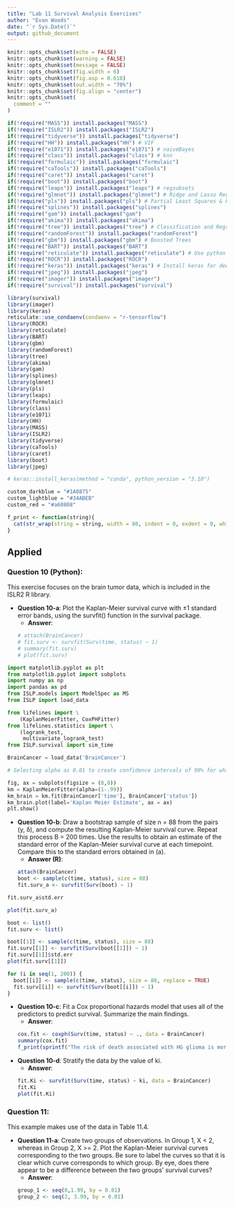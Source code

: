 ```yaml
---
title: "Lab 11 Survival Analysis Exercises"
author: "Evan Woods"
date: "`r Sys.Date()`"
output: github_document
---
```


```r
knitr::opts_chunk$set(echo = FALSE)
knitr::opts_chunk$set(warning = FALSE)
knitr::opts_chunk$set(message = FALSE)
knitr::opts_chunk$set(fig.width = 6)
knitr::opts_chunk$set(fig.asp = 0.618)
knitr::opts_chunk$set(out.width = "70%")
knitr::opts_chunk$set(fig.align = "center")
knitr::opts_chunk$set(
  comment = ""
)
```

```r
if(!require("MASS")) install.packages("MASS")
if(!require("ISLR2")) install.packages("ISLR2")
if(!require("tidyverse")) install.packages("tidyverse")
if(!require("HH")) install.packages("HH") # VIF
if(!require("e1071")) install.packages("e1071") # naiveBayes
if(!require("class")) install.packages("class") # knn
if(!require("formulaic")) install.packages("formulaic")
if(!require("caTools")) install.packages("caTools")
if(!require("caret")) install.packages("caret")
if(!require("boot")) install.packages("boot")
if(!require("leaps")) install.packages("leaps") # regsubsets
if(!require("glmnet")) install.packages("glmnet") # Ridge and Lasso Regression
if(!require("pls")) install.packages("pls") # Partial Least Squares & Principal Component Regression
if(!require("splines")) install.packages("splines")
if(!require("gam")) install.packages("gam")
if(!require("akima")) install.packages("akima")
if(!require("tree")) install.packages("tree") # Classification and Regression Trees
if(!require("randomForest")) install.packages("randomForest")
if(!require("gbm")) install.packages("gbm") # Boosted Trees
if(!require("BART")) install.packages("BART")
if(!require("reticulate")) install.packages("reticulate") # Use python objects in R
if(!require("ROCR")) install.packages("ROCR")
if(!require("keras")) install.packages("keras") # Install keras for deep learning
if(!require("jpeg")) install.packages("jpeg")
if(!require("imager")) install.packages("imager")
if(!require("survival")) install.packages("survival")

library(survival)
library(imager)
library(keras)
reticulate::use_condaenv(condaenv = "r-tensorflow")
library(ROCR)
library(reticulate)
library(BART)
library(gbm)
library(randomForest)
library(tree)
library(akima)
library(gam)
library(splines)
library(glmnet)
library(pls)
library(leaps)
library(formulaic)
library(class)
library(e1071)
library(HH)
library(MASS)
library(ISLR2)
library(tidyverse)
library(caTools)
library(caret)
library(boot)
library(jpeg)
```

```r
# keras::install_keras(method = "conda", python_version = "3.10")
```

```r
custom_darkblue = "#1A0875"
custom_lightblue = "#34ABEB"
custom_red = "#a60808"
```

```r
f_print <- function(string){
  cat(str_wrap(string = string, width = 80, indent = 0, exdent = 0, whitespace_only = TRUE))
}
```

## Applied
### Question 10 (Python):
This exercise focuses on the brain tumor data, which is included in the ISLR2 R library.

* **Question 10-a**: Plot the Kaplan-Meier survival curve with ±1 standard error bands, using the survfit() function in the survival package.
  * **Answer**:
```r
# attach(BrainCancer)
# fit.surv <- survfit(Surv(time, status) ~ 1)
# summary(fit.surv)
# plot(fit.surv)
```

```python
import matplotlib.pyplot as plt
from matplotlib.pyplot import subplots
import numpy as np
import pandas as pd
from ISLP.models import ModelSpec as MS
from ISLP import load_data

from lifelines import \
    (KaplanMeierFitter, CoxPHFitter)
from lifelines.statistics import \
    (logrank_test, 
     multivariate_logrank_test)
from ISLP.survival import sim_time
```

```python
BrainCancer = load_data('BrainCancer')
```

```python
# Selecting alpha as 0.01 to create confidence intervals of 99% for which the standard error of the Kaplan-Meier Survival Curve are closest to 1

fig, ax = subplots(figsize = (8,8))
km = KaplanMeierFitter(alpha=(1-.99))
km_brain = km.fit(BrainCancer['time'], BrainCancer['status'])
km_brain.plot(label='Kaplan Meier Estimate', ax = ax)
plt.show()
```

* **Question 10-b**: Draw a bootstrap sample of size n = 88 from the pairs (y, δ), and compute the resulting Kaplan-Meier survival curve. Repeat this process B = 200 times. Use the results to obtain an estimate of the standard error of the Kaplan-Meier survival curve at each timepoint. Compare this to the standard errors obtained in (a). 
  * **Answer (R)**: 
```r
attach(BrainCancer)
boot <- sample(c(time, status), size = 88)
fit.surv_a <- survfit(Surv(boot) ~ 1)
```

```r
fit.surv_a$std.err
```

```r
plot(fit.surv_a)
```


```r
boot <- list()
fit.surv <- list()
```

```r
boot[[1]] <- sample(c(time, status), size = 88)
fit.surv[[1]] <- survfit(Surv(boot[[1]]) ~ 1)
fit.surv[[1]]$std.err
plot(fit.surv[[1]])
```

```r
for (i in seq(1, 200)) {
  boot[[i]] <- sample(c(time, status), size = 88, replace = TRUE)
  fit.surv[[i]] <- survfit(Surv(boot[[i]]) ~ 1)
}
```


* **Question 10-c**: Fit a Cox proportional hazards model that uses all of the predictors to predict survival. Summarize the main findings. 
  * **Answer**:
```r
cox.fit <- coxph(Surv(time, status) ~ ., data = BrainCancer)
summary(cox.fit)
f_print(sprintf("The risk of death associated with HG glioma is more than 8 times the risk of death associated with meningioma. This is a statistically significant difference. Because the Karnofsky index is negative, there a lower risk of death and greater chance of life expectancy with an increased Karnofsky score."))
```

* **Question 10-d**: Stratify the data by the value of ki. 
  * **Answer**:
```r
fit.Ki <- survfit(Surv(time, status) ~ ki, data = BrainCancer)
fit.Ki
plot(fit.Ki)
```

### Question 11:
This example makes use of the data in Table 11.4.

* **Question 11-a**: Create two groups of observations. In Group 1, X < 2, whereas in Group 2, X >= 2. Plot the Kaplan-Meier survival curves corresponding to the two groups. Be sure to label the curves so that it is clear which curve corresponds to which group. By eye, does there appear to be a difference between the two groups' survival curves?
  * **Answer**:
```r
group_1 <- seq(0,1.99, by = 0.01)
group_2 <- seq(2, 3.99, by = 0.01)
```



